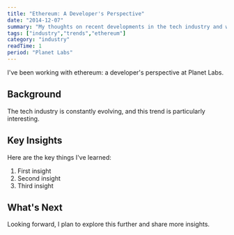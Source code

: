 ```yaml
---
title: "Ethereum: A Developer's Perspective"
date: "2014-12-07"
summary: "My thoughts on recent developments in the tech industry and what they mean for developers."
tags: ["industry","trends","ethereum"]
category: "industry"
readTime: 1
period: "Planet Labs"
---
```


I've been working with ethereum: a developer's perspective at Planet Labs.

## Background

The tech industry is constantly evolving, and this trend is particularly interesting.

## Key Insights

Here are the key things I've learned:

1. First insight
2. Second insight
3. Third insight

## What's Next

Looking forward, I plan to explore this further and share more insights.

